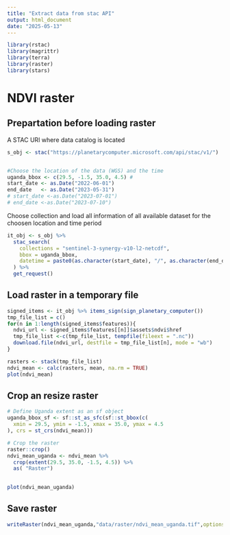 ```yaml
---
title: "Extract data from stac API"
output: html_document
date: "2025-05-13"
---
```

```r
library(rstac)
library(magrittr)
library(terra)
library(raster)
library(stars)
```

# NDVI raster
## Prepartation before loading raster
A STAC URl where data catalog is located
```r
s_obj <- stac("https://planetarycomputer.microsoft.com/api/stac/v1/")


#Choose the location of the data (WGS) and the time
uganda_bbox <- c(29.5, -1.5, 35.0, 4.5) #
start_date <- as.Date("2022-06-01")
end_date   <- as.Date("2023-05-31")
# start_date <-as.Date("2023-07-01")
# end_date <-as.Date("2023-07-10")
```

Choose collection and load all information of all available dataset for the choosen location and time period

```r
it_obj <- s_obj %>%
  stac_search(
    collections = "sentinel-3-synergy-v10-l2-netcdf",
    bbox = uganda_bbox,
    datetime = paste0(as.character(start_date), "/", as.character(end_date))
  ) %>%
  get_request()
```

## Load raster in a temporary file
```r
signed_items <- it_obj %>% items_sign(sign_planetary_computer())
tmp_file_list = c()
for(n in 1:length(signed_items$features)){
  ndvi_url <- signed_items$features[[n]]$assets$ndvi$href
  tmp_file_list <-c(tmp_file_list, tempfile(fileext = ".nc")) 
  download.file(ndvi_url, destfile = tmp_file_list[n], mode = "wb")
}

rasters <- stack(tmp_file_list)
ndvi_mean <- calc(rasters, mean, na.rm = TRUE)
plot(ndvi_mean)
```


## Crop an resize raster 

```r
# Define Uganda extent as an sf object
uganda_bbox_sf <- sf::st_as_sfc(sf::st_bbox(c(
  xmin = 29.5, ymin = -1.5, xmax = 35.0, ymax = 4.5
), crs = st_crs(ndvi_mean)))

# Crop the raster
raster::crop()
ndvi_mean_uganda <- ndvi_mean %>%
  crop(extent(29.5, 35.0, -1.5, 4.5)) %>%
  as( "Raster")
 

plot(ndvi_mean_uganda)
```

## Save raster  

```r
writeRaster(ndvi_mean_uganda,"data/raster/ndvi_mean_uganda.tif",options=c('TFW=YES'))
```

